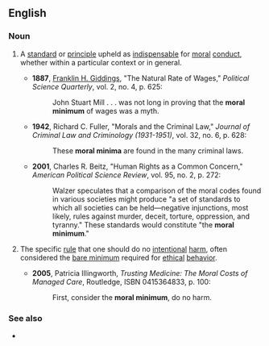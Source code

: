 ==English==

===Noun===
{{en-noun|head=[[moral]] [[minimum]]|s|moral minima}}

# {{label|en|ethics}} A [[standard]] or [[principle]] upheld as [[indispensable]] for [[moral]] [[conduct]], whether within a particular context or in general.
#* '''1887''', [[w:Franklin H. Giddings|Franklin H. Giddings]], "The Natural Rate of Wages," ''Political Science Quarterly'', vol. 2, no. 4, p. 625:
#*: John Stuart Mill . . . was not long in proving that the '''moral minimum''' of wages was a myth.
#* '''1942''', Richard C. Fuller, "Morals and the Criminal Law," ''Journal of Criminal Law and Criminology (1931-1951)'', vol. 32, no. 6, p. 628:
#*: These '''moral minima''' are found in the many criminal laws.
#* '''2001''', Charles R. Beitz, "Human Rights as a Common Concern," ''American Political Science Review'', vol. 95, no. 2, p. 272:
#*: Walzer speculates that a comparison of the moral codes found in various societies might produce "a set of standards to which all societies can be held—negative injunctions, most likely, rules against murder, deceit, torture, oppression, and tyranny." These standards would constitute "the '''moral minimum'''."
# {{label|en|ethics}} The specific [[rule]] that one should do no [[intentional]] [[harm]], often considered the [[bare minimum]] required for [[ethical]] [[behavior]].
#* '''2005''', Patricia Illingworth, ''Trusting Medicine: The Moral Costs of Managed Care'', Routledge, ISBN 0415364833, p. 100:
#*: First, consider the '''moral minimum''', do no harm.

===See also===
* {{l|en|do no harm}}